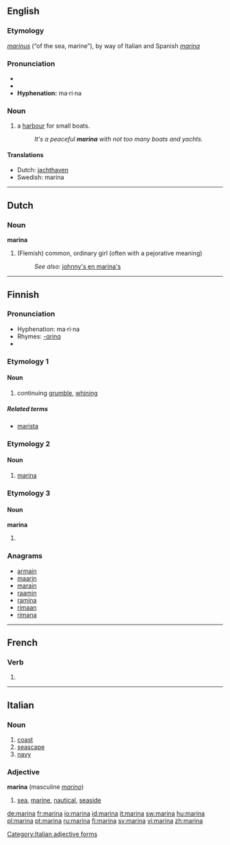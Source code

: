{{see|Marina}}
{{wikipedia|dab=Marina (disambiguation)|marina}}
==English==

===Etymology===
{{L.}} ''[[marinus]]'' (“of the sea, marine”), by way of Italian and Spanish ''[[marina#Italian|marina]]''

===Pronunciation===
* {{IPA|/məˈrinə/}}
* {{SAMPA|/m@"rin@/}}
* '''Hyphenation:''' ma·ri·na

===Noun===
{{en-noun}}

# a [[harbour]] for small boats.
#: ''It's a peaceful '''marina''' with not too many boats and yachts.''

====Translations====
* Dutch: [[jachthaven]]
* Swedish: marina

----

==Dutch==

===Noun===
'''marina''' {{f}}

# (Flemish) common, ordinary girl (often with a pejorative meaning)
#: ''See also:'' [[johnny's en marina's]]

----

==Finnish==

===Pronunciation===
* Hyphenation: ma·ri·na
* Rhymes: [[Rhymes:Finnish:-ɑrinɑ|-ɑrinɑ]]
* {{IPA|lang=fi|[ˈmɑrinɑ]}}

===Etymology 1===

====Noun====
{{fi-noun|marin|type=sitruuna}}

# continuing [[grumble]], [[whining]]

=====Related terms=====
* [[marista]]

===Etymology 2===

====Noun====
{{fi-noun|marin|type=sitruuna}}

# [[#English|marina]]

===Etymology 3===

====Noun====
'''marina'''

# {{fi-form of|mari|case=essive|pl=singular|lang=Finnish|type=noun}}

===Anagrams===
* [[armain]]
* [[maarin]]
* [[marain]]
* [[raamin]]
* [[ramina]]
* [[rimaan]]
* [[rimana]]

----

==French==

===Verb===
{{fr-verb-form}}

# {{form of|[[third-person|Third-person]] [[singular]] [[past historic]]|[[mariner#French|mariner]]|lang=French}}

----

==Italian==

===Noun===
{{it-noun|marin|f|a|e}}

# [[coast]]
# [[seascape]]
# [[navy]]

===Adjective===
'''marina''' {{f}}  (masculine ''[[marino]]'')

# [[sea]], [[marine]], [[nautical]], [[seaside]]

[[Category:Italian adjective forms]]

[[de:marina]]
[[fr:marina]]
[[io:marina]]
[[id:marina]]
[[it:marina]]
[[sw:marina]]
[[hu:marina]]
[[pl:marina]]
[[pt:marina]]
[[ru:marina]]
[[fi:marina]]
[[sv:marina]]
[[vi:marina]]
[[zh:marina]]